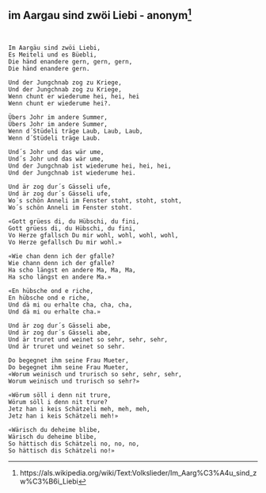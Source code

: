## im Aargau sind zwöi Liebi - anonym[^5] {#volsklieder-im-aargau}

[^5]: https://als.wikipedia.org/wiki/Text:Volkslieder/Im_Aarg%C3%A4u_sind_zw%C3%B6i_Liebi

```


Im Aargäu sind zwöi Liebi,
Es Meiteli und es Büebli,
Die händ enandere gern, gern, gern,
Die händ enandere gern.

Und der Jungchnab zog zu Kriege,
Und der Jungchnab zog zu Kriege,
Wenn chunt er wiederume hei, hei, hei
Wenn chunt er wiederume hei?.

Übers Johr im andere Summer,
Übers Johr im andere Summer,
Wenn d´Stüdeli träge Laub, Laub, Laub,
Wenn d´Stüdeli träge Laub.

Und´s Johr und das wär ume,
Und´s Johr und das wär ume,
Und der Jungchnab ist wiederume hei, hei, hei,
Und der Jungchnab ist wiederume hei.

Und är zog dur´s Gässeli ufe,
Und är zog dur´s Gässeli ufe,
Wo´s schön Anneli im Fenster stoht, stoht, stoht,
Wo´s schön Anneli im Fenster stoht.

«Gott grüess di, du Hübschi, du fini,
Gott grüess di, du Hübschi, du fini,
Vo Herze gfallsch Du mir wohl, wohl, wohl, wohl,
Vo Herze gefallsch Du mir wohl.»

«Wie chan denn ich der gfalle?
Wie chann denn ich der gfalle?
Ha scho längst en andere Ma, Ma, Ma,
Ha scho längst en andere Ma.»

«En hübsche ond e riche,
En hübsche ond e riche,
Und dä mi ou erhalte cha, cha, cha,
Und dä mi ou erhalte cha.»

Und är zog dur´s Gässeli abe,
Und är zog dur´s Gässeli abe,
Und är truret und weinet so sehr, sehr, sehr,
Und är truret und weinet so sehr.

Do begegnet ihm seine Frau Mueter,
Do begegnet ihm seine Frau Mueter,
«Worum weinisch und trurisch so sehr, sehr, sehr,
Worum weinisch und trurisch so sehr?»

«Wörum söll i denn nit trure,
Wörum söll i denn nit trure?
Jetz han i keis Schätzeli meh, meh, meh,
Jetz han i keis Schätzeli meh!»

«Wärisch du deheime blibe,
Wärisch du deheime blibe,
So hättisch dis Schätzeli no, no, no,
So hättisch dis Schätzeli no!» 
```
